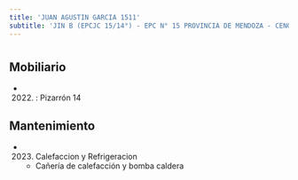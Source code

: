 ```yaml
---
title: 'JUAN AGUSTIN GARCIA 1511'
subtitle: 'JIN B (EPCJC 15/14°) - EPC N° 15 PROVINCIA DE MENDOZA - CENOF CENTRO JUAN AGUSTIN GARCIA'
---
```


#


## Mobiliario

*  (2022) : Pizarrón 14 





## Mantenimiento

*  (2023) Calefaccion y Refrigeracion 
    + Cañería de calefacción y bomba caldera



